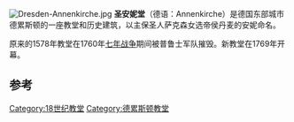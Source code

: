 [[Image:Dresden-Annenkirche.jpg|thumb]]
'''圣安妮堂'''（德语：Annenkirche）是德国东部城市德累斯顿的一座教堂和历史建筑，以主保圣人萨克森女选帝侯丹麦的安妮命名。

原来的1578年教堂在1760年[[七年战争|七年战争]]期间被普鲁士军队摧毁。新教堂在1769年开幕。

==参考==
{{reflist}}
{{coord|51|02|56|N|13|43|40|E|region:DE-SN_type:landmark_source:kolossus-dewiki|display=title}}

[[Category:18世纪教堂|Category:18世纪教堂]]
[[Category:德累斯顿教堂|Category:德累斯顿教堂]]